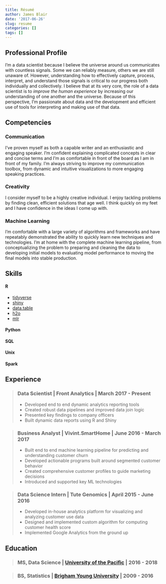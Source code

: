 ```yaml
---
title: Résumé
author: James Blair
date: '2017-06-26'
slug: resume
categories: []
tags: []
---
```


## Professional Profile
I'm a data scientist because I believe the universe around us communicates with countless signals. Some we can reliably measure, others we are still unaware of. However, understanding how to effectively capture, process, interpret, and understand those signals is critical to our progress both individually and collectively. I believe that at its very core, the role of a data scientist is to *improve the human experience* by increasing our understanding of one another and the universe. Because of this perspective, I'm passionate about data and the development and efficient use of tools for interpreting and making use of that data.

## Competencies
### Communication
I've proven myself as both a capable writer and an enthusiastic and engaging speaker. I'm confident explaining complicated concepts in clear and concise terms and I'm as comfortable in front of the board as I am in front of my family. I'm always striving to improve my communication toolbox, from dynamic and intuitive visualizations to more engaging speaking practices.

### Creativity
I consider myself to be a highly creative individual. I enjoy tackling problems by finding clean, efficient solutions that age well. I think quickly on my feet and I have confidence in the ideas I come up with.

### Machine Learning
I'm comfortable with a large variety of algorithms and frameworks and have repeatably demonstrated the ability to quickly learn new techniques and technologies. I'm at home with the complete machine learning pipeline, from conceptualizing the problem to preparing and cleaning the data to developing initial models to evaluating model performance to moving the final models into stable production.

## Skills
#### R
  * [tidyverse](http://tidyverse.org/)
  * [shiny](https://shiny.rstudio.com/)
  * [data.table](https://github.com/Rdatatable/data.table/wiki)
  * [h2o](https://www.h2o.ai/)
  * [mlr](https://mlr-org.github.io/mlr-tutorial/release/html/index.html)
  
#### Python
#### SQL
#### Unix
#### Spark

## Experience
> 
### Data Scientist | Front Analytics | March 2017 - Present
- Developed end to end dynamic analytics reporting tools
- Created robust data pipelines and improved data join logic
- Presented key findings to company officers
- Built dynamic data reports using R and Shiny
>

>
### Business Analyst | Vivint.SmartHome | June 2016 - March 2017
- Built end to end machine learning pipeline for predicting and understanding customer churn
- Developed actionable programs built around segmented customer behavior
- Created comprehensive customer profiles to guide marketing decisions
- Introduced and supported key ML technologies
>

>
### Data Science Intern | Tute Genomics | April 2015 - June 2016
- Developed in-house analytics platform for visualizing and analyzing customer use data
- Designed and implemented custom algorithm for computing customer health score
- Implemented Google Analytics from the ground up
>

## Education
>
### MS, Data Science | [University of the Pacific](http://www.pacific.edu/Academics/Schools-and-Colleges/School-of-Engineering-and-Computer-Science/Academics-/Graduate-Programs/MS-in-Data-Science.html) | 2016 - 2018
>

>
### BS, Statistics | [Brigham Young University](http://statistics.byu.edu/) | 2009 - 2016
>
